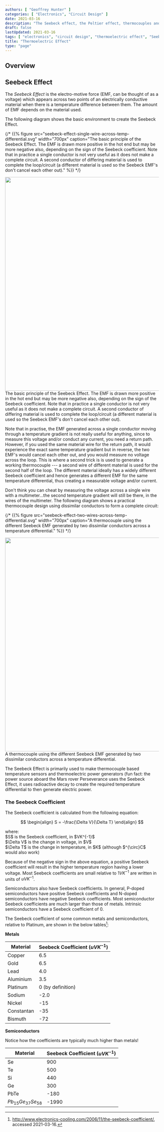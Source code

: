 ```yaml
---
authors: [ "Geoffrey Hunter" ]
categories: [ "Electronics", "Circuit Design" ]
date: 2021-03-16
description: "The Seebeck effect, the Peltier effect, thermocouples and more info on the general thermoelectric principle."
draft: false
lastUpdated: 2021-03-16
tags: [ "electronics", "circuit design", "thermoelectric effect", "Seebeck effect", "Seebeck coefficient", "coefficient", "conductors", "semiconductors", "thermocouple" ]
title: "Thermoelectric Effect"
type: "page"
---
```



## Overview

## Seebeck Effect

The _Seebeck Effect_ is the electro-motive force (EMF, can be thought of as a voltage) which appears across two points of an electrically conductive material when there is a temperature difference between them. The amount of EMF depends on the material used.

The following diagram shows the basic environment to create the Seebeck Effect.

{/* {{% figure src="seebeck-effect-single-wire-across-temp-differential.svg" width="700px" caption="The basic principle of the Seebeck Effect. The EMF is drawn more positive in the hot end but may be more negative also, depending on the sign of the Seebeck coefficient. Note that in practice a single conductor is not very useful as it does not make a complete circuit. A second conductor of differing material is used to complete the loop/circuit (a different material is used so the Seebeck EMF's don't cancel each other out)." %}} */}

<Image src={seebeck_effect_single_wire_across_temp_differential} width="700">The basic principle of the Seebeck Effect. The EMF is drawn more positive in the hot end but may be more negative also, depending on the sign of the Seebeck coefficient. Note that in practice a single conductor is not very useful as it does not make a complete circuit. A second conductor of differing material is used to complete the loop/circuit (a different material is used so the Seebeck EMF's don't cancel each other out).</Image>

Note that in practise, the EMF generated across a single conductor moving through a temperature gradient is not really useful for anything, since to measure this voltage and/or conduct any current, you need a return path. However, if you used the same material wire for the return path, it would experience the exact same temperature gradient but in reverse, the two EMF's would cancel each other out, and you would measure no voltage across the loop. This is where a second trick is is used to generate a working thermocouple --- a second wire of different material is used for the second half of the loop. The different material ideally has a widely different Seebeck coefficient and hence generates a different EMF for the same temperature differential, thus creating a measurable voltage and/or current.

Don't think you can cheat by measuring the voltage across a single wire with a multimeter...the second temperature gradient will still be there, in the wires of the multimeter. The following diagram shows a practical thermocouple design using dissimilar conductors to form a complete circuit:

{/* {{% figure src="seebeck-effect-two-wires-across-temp-differential.svg" width="700px" caption="A thermocouple using the different Seebeck EMF generated by two dissimilar conductors across a temperature differential." %}} */}

<Image src={seebeck_effect_two_wires_across_temp_differential} width="700">A thermocouple using the different Seebeck EMF generated by two dissimilar conductors across a temperature differential.</Image>

The Seebeck Effect is primarily used to make thermocouple based temperature sensors and thermoelectric power generators (fun fact: the power source aboard the Mars rover Perseverance uses the Seebeck Effect, it uses radioactive decay to create the required temperature differential to then generate electric power.

### The Seebeck Coefficient

The Seebeck coefficient is calculated from the following equation:

$$
\begin{align}
S = -\frac{\Delta V}{\Delta T}
\end{align}
$$

<p className="centered">where:<br/>
$S$ is the Seebeck coefficient, in $VK^{-1}$<br/>
$\Delta V$ is the change in voltage, in $V$<br/>
$\Delta T$ is the change in temperature, in $K$ (although $^{\circ}C$ would also work)</p>

Because of the negative sign in the above equation, a positive Seebeck coefficient will result in the higher temperature region having a lower voltage. Most Seebeck coefficients are small relative to $1VK^{-1}$ are written in units of $uVK^{-1}$.

Semiconductors also have Seebeck coefficients. In general, P-doped semiconductors have positive Seebeck coefficients and N-doped semiconductors have negative Seebeck coefficients. Most semiconductor Seebeck coefficients are much larger than those of metals. Intrinsic semiconductors have a Seebeck coefficient of $0$.

The Seebeck coefficient of some common metals and semiconductors, relative to Platinum, are shown in the below tables[^electronics-cooling-the-seebeck-coefficient]:

**Metals**

Material      | Seebeck Coefficient ($uVK^{-1}$)
--------------|----------------------
Copper        | 6.5
Gold          | 6.5
Lead          | 4.0
Aluminium     | 3.5
Platinum      | 0 (by definition)
Sodium        | -2.0
Nickel        | -15
Constantan    | -35
Bismuth       | -72

**Semiconductors**

Notice how the coefficients are typically much higher than metals!

Material                    | Seebeck Coefficient ($uVK^{-1}$)
----------------------------|----------------------
Se                          | 900
Te                          | 500
Si                          | 440
Ge                          | 300
PbTe                        | -180
$Pb_{15}Ge_{37}Se_{58}$ | -1990


[^electronics-cooling-the-seebeck-coefficient]: http://www.electronics-cooling.com/2006/11/the-seebeck-coefficient/, accessed 2021-03-16.